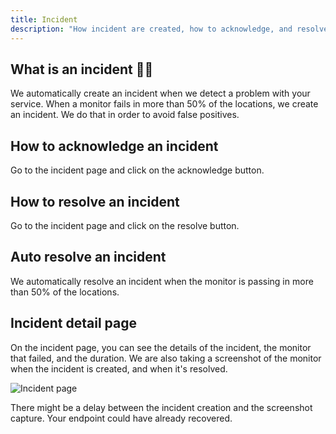 ```yaml
---
title: Incident
description: "How incident are created, how to acknowledge, and resolve them🔥"
---
```


## What is an incident 🧑‍🏫

We automatically create an incident when we detect a problem with your service.
When a monitor fails in more than 50% of the locations, we create an incident.
We do that in order to avoid false positives.

## How to acknowledge an incident

Go to the incident page and click on the acknowledge button.

## How to resolve an incident

Go to the incident page and click on the resolve button.

## Auto resolve an incident

We automatically resolve an incident when the monitor is passing in more than
50% of the locations.


## Incident detail page

On the incident page, you can  see the details of the incident, the monitor that failed, and the duration.
We are also taking a screenshot of the monitor when the incident is created, and when it's resolved.


<Frame caption="Incident page detail">
  <img
    src="/images/incident/incident-detail.png"
    alt="Incident page"
  />
</Frame>

<Info>There might be a delay between the incident creation and the screenshot capture. Your endpoint could have already recovered.</Info>